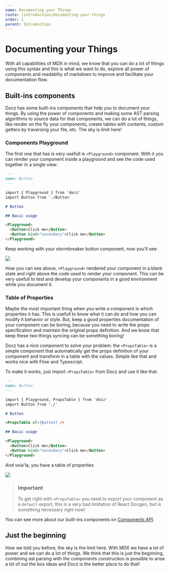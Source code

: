 ```yaml
---
name: Documenting your Things
route: /introduction/documenting-your-things
order: 1
parent: Introduction
---
```


# Documenting your Things

With all capabilities of MDX in mind, we know that you can do a lot of things using this syntax and this is what we want to do, explore all power of components and readablity of markdown to improve and facilitate your documentation flow.

## Built-ins components

Docz has some built-ins components that help you to document your things. By using the power of components and making some AST parsing algorithms to source data for that components, we can do a lot of things, like render on the fly your components, create tables with contents, custom getters by traversing your file, etc. The sky is limit here!

### Components Playground

The first one that has is very usefull is `<Playground>` component. With it you can render your component inside a playground and see the code used together in a single view:

```markdown
---
name: Button
---

import { Playground } from 'docz'
import Button from './Button'

# Button

## Basic usage

<Playground>
  <Button>Click me</Button>
  <Button kind="secondary">Click me</Button>
</Playground>
```

Keep working with your stormbreaker button component, now you'll see:

![](https://cdn-std.dprcdn.net/files/acc_649651/64QaXd)

How you can see above, `<Playground>` rendered your component in a blank state and right above the code used to render your component. This can be very usefull to test and develop your components in a good environment while you document it.

### Table of Properties

Maybe the most important thing when you write a component is which properties it has. This is usefull to know what it can do and how you can modify it behavior or style. But, keep a good properties documentation of your component can be boring, because you need to write the props specification and maintain the original props definition. And we know that keep these two things syncing can be something boring!

Docz has a nice component to solve your problem: the `<PropsTable>` is a simple component that automatically get the props definition of your component and transform in a table with the values. Simple like that and works nice with Flow and Typescript.

To make it works, just import `<PropsTable>` from Docz and use it like that:

```markdown
---
name: Button
---

import { Playground, PropsTable } from 'docz'
import Button from './'

# Button

<PropsTable of={Button} />

## Basic usage

<Playground>
  <Button>Click me</Button>
  <Button kind="secondary">Click me</Button>
</Playground>
```

And voia'la, you have a table of properties

![](https://cdn-std.dprcdn.net/files/acc_649651/AmFJ2k)

> ### Important
>
> To get right with `<PropsTable>` you need to export your component as a `default` export, this is a very bad limitation of React Docgen, but is something necessary right now!

You can see more about our built-ins components on [Components API](/documentation/components-api).

## Just the beginning

How we told you before, the sky is the limit here. With MDX we have a lot of power and we can do a lot of things. We think that this is just the beginning, combining ast parsing with the components construction is possible to arise a lot of out the box ideas and Docz is the better place to do that!
